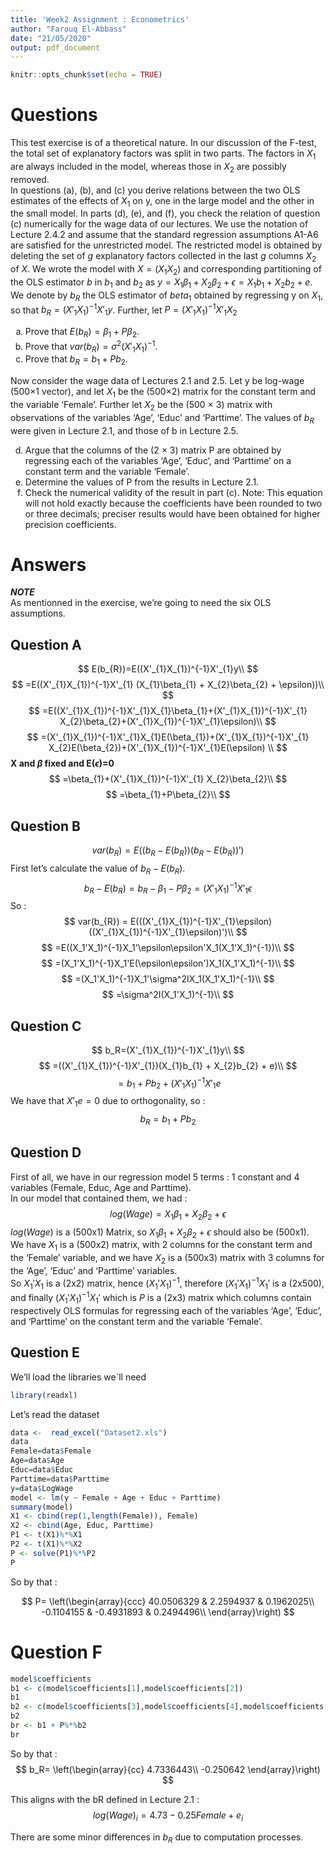 ```yaml
---
title: 'Week2 Assignment : Econometrics'
author: "Farouq El-Abbass"
date: "21/05/2020"
output: pdf_document
---
```


```r
knitr::opts_chunk$set(echo = TRUE)
```

# Questions

This test exercise is of a theoretical nature. In our discussion of the F-test, the total set of explanatory factors was split in two parts. The factors in $X_{1}$ are always included in the model, whereas those in $X_{2}$ are possibly removed.  
In questions (a), (b), and (c) you derive relations between the two OLS estimates of the effects of $X_{1}$ on y, one in the large model and the other in the small model. In parts (d), (e), and (f), you check the relation of question (c) numerically for the wage data of our lectures.
We use the notation of Lecture 2.4.2 and assume that the standard regression assumptions A1-A6 are satisfied for the unrestricted model. The restricted model is obtained by deleting the set of *g* explanatory factors collected in the last *g* columns $X_{2}$ of $X$. We wrote the model with $X = (X_{1}X_{2})$ and corresponding partitioning of the OLS estimator $b$ in $b_{1}$ and $b_{2}$ as $y = X_{1}\beta_{1} + X_{2}\beta_{2} + \epsilon = X_{1}b_{1} + X_{2}b_{2} + e$.  
We denote by $b_{R}$ the OLS estimator of $beta_{1}$ obtained by regressing y on $X_{1}$, so that $b_{R}=(X'_{1}X_{1})^{-1}X'_{1}y$. Further, let $P=(X'_{1}X_{1})^{-1}X'_{1}X_{2}$

(a) Prove that $E(b_{R})=\beta_{1} + P\beta_{2}$.
(b) Prove that $var(b_{R}) = \sigma^{2}(X'_{1}X_{1})^{-1}$.  
(c) Prove that $b_{R} = b_{1} + Pb_{2}$.  
  
  
Now consider the wage data of Lectures 2.1 and 2.5. Let y be log-wage (500×1 vector), and let $X_{1}$ be the (500×2) matrix for the constant term and the variable ‘Female’. Further let $X_{2}$ be the (500 × 3) matrix with observations of the variables ‘Age’, ‘Educ’ and ‘Parttime’. The values of $b_{R}$ were given in Lecture 2.1, and those of b in Lecture 2.5.  

(d) Argue that the columns of the (2 × 3) matrix P are obtained by regressing each of the variables ‘Age’, ‘Educ’, and ‘Parttime’ on a constant term and the variable ‘Female’.  
(e) Determine the values of P from the results in Lecture 2.1.  
(f) Check the numerical validity of the result in part (c). Note: This equation will not hold exactly because the coefficients have been rounded to two or three decimals; preciser results would have been obtained for higher precision coefficients.


# Answers

***NOTE***  
As mentionned in the exercise, we're going to need the six OLS assumptions.  


## Question A
$$
E(b_{R})=E((X'_{1}X_{1})^{-1}X'_{1}y\\  
$$
$$
=E((X'_{1}X_{1})^{-1}X'_{1} (X_{1}\beta_{1} + X_{2}\beta_{2} + \epsilon))\\ 
$$
$$
=E((X'_{1}X_{1})^{-1}X'_{1}X_{1}\beta_{1}+(X'_{1}X_{1})^{-1}X'_{1} X_{2}\beta_{2}+(X'_{1}X_{1})^{-1}X'_{1}\epsilon)\\  
$$
$$
=(X'_{1}X_{1})^{-1}X'_{1}X_{1}E(\beta_{1})+(X'_{1}X_{1})^{-1}X'_{1} X_{2}E(\beta_{2})+(X'_{1}X_{1})^{-1}X'_{1}E(\epsilon) \\  
$$
**X and $\beta$ fixed and E($\epsilon$)=0** 
$$
=\beta_{1}+(X'_{1}X_{1})^{-1}X'_{1} X_{2}\beta_{2}\\
$$
$$
=\beta_{1}+P\beta_{2}\\
$$

## Question B
$$
var(b_{R}) = E((b_{R}-E(b_R))(b_{R}-E(b_R))') 
$$
First let's calculate the value of $b_{R}-E(b_R)$.
$$
b_{R}-E(b_R)=b_{R}-\beta_{1}-P\beta_{2}=(X'_{1}X_{1})^{-1}X'_{1}\epsilon
$$
So  :
$$
var(b_{R}) = E(((X'_{1}X_{1})^{-1}X'_{1}\epsilon)((X'_{1}X_{1})^{-1}X'_{1}\epsilon)')\\
$$
$$
=E((X_1'X_1)^{-1}X_1'\epsilon\epsilon'X_1(X_1'X_1)^{-1})\\
$$
$$
=(X_1'X_1)^{-1}X_1'E(\epsilon\epsilon')X_1(X_1'X_1)^{-1}\\
$$
$$
=(X_1'X_1)^{-1}X_1'\sigma^2IX_1(X_1'X_1)^{-1}\\
$$
$$
=\sigma^2I(X_1'X_1)^{-1}\\
$$

## Question C

$$
b_R=(X'_{1}X_{1})^{-1}X'_{1}y\\
$$
$$
=((X'_{1}X_{1})^{-1}X'_{1})(X_{1}b_{1} + X_{2}b_{2} + e)\\
$$
$$
=b_1+Pb_2+(X'_{1}X_{1})^{-1}X'_{1}e
$$
We have that $X'_{1}e=0$ due to orthogonality, so :
$$
b_R=b_1+Pb_2
$$

## Question D

First of all, we have in our regression model 5 terms : 1 constant and 4 variables (Female, Educ, Age and Parttime).  
In our model that contained them, we had :  
$$
log(Wage)=X_1\beta_1+X_2\beta_2+\epsilon
$$
$log(Wage)$ is a (500x1) Matrix, so $X_1\beta_1+X_2\beta_2+\epsilon$ should also be (500x1).  
We have $X_1$ is a (500x2) matrix, with 2 columns for the constant term and the ‘Female’ variable, and we have $X_2$ is a (500x3) matrix with 3 columns for the ‘Age’, ‘Educ’ and ‘Parttime’ variables.  
So $X_1'X_1$ is a (2x2) matrix, hence $(X_1'X_1)^{-1}$, therefore $(X_1'X_1)^{-1}X_1'$ is a (2x500), and finally $(X_1'X_1)^{-1}X_1'$ which is $P$ is a (2x3) matrix which columns contain respectively OLS formulas for regressing each of the variables ‘Age’, ‘Educ’, and ‘Parttime’ on the constant term and the variable ‘Female’.  

## Question E

We'll load the libraries we´ll need
```r
library(readxl)
```
Let's read the dataset
```r
data <-  read_excel("Dataset2.xls")
data
Female=data$Female
Age=data$Age
Educ=data$Educ
Parttime=data$Parttime
y=data$LogWage
model <- lm(y ~ Female + Age + Educ + Parttime)
summary(model)
X1 <- cbind(rep(1,length(Female)), Female)
X2 <- cbind(Age, Educ, Parttime)
P1 <- t(X1)%*%X1
P2 <- t(X1)%*%X2
P <- solve(P1)%*%P2
P
```
So by that :

$$
P=
\left(\begin{array}{ccc} 
  40.0506329 & 2.2594937  & 0.1962025\\
  -0.1104155 & -0.4931893 & 0.2494496\\
\end{array}\right)
$$

# Question F

```r
model$coefficients
b1 <- c(model$coefficients[1],model$coefficients[2])
b1
b2 <- c(model$coefficients[3],model$coefficients[4],model$coefficients[5])
b2
br <- b1 + P%*%b2
br
```

So by that :
$$
b_R=
\left(\begin{array}{cc} 
  4.7336443\\
  -0.250642
\end{array}\right)
$$

This aligns with the bR defined in Lecture 2.1 :
$$
log(Wage)_i=4.73-0.25Female+e_i
$$

There are some minor differences in $b_R$ due to computation processes.